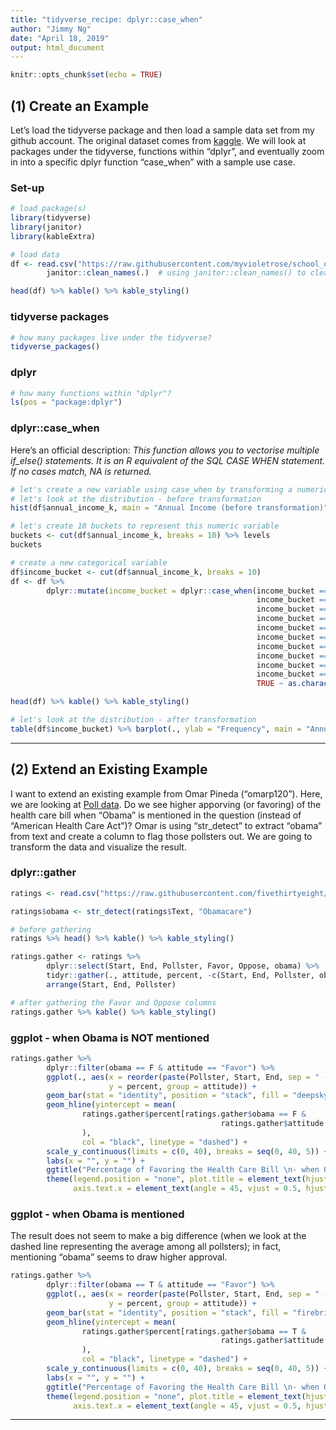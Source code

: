 ```yaml
---
title: "tidyverse_recipe: dplyr::case_when"
author: "Jimmy Ng"
date: "April 18, 2019"
output: html_document
---
```


```r
knitr::opts_chunk$set(echo = TRUE)
```

## (1) Create an Example { .tabset}

Let's load the tidyverse package and then load a sample data set from my github account. The original dataset comes from [kaggle](https://www.kaggle.com/vjchoudhary7/customer-segmentation-tutorial-in-python#Mall_Customers.csv). We will look at packages under the tidyverse, functions within "dplyr", and eventually zoom in into a specific dplyr function "case_when" with a sample use case.

### Set-up
```r
# load package(s)
library(tidyverse)
library(janitor)
library(kableExtra)

# load data
df <- read.csv("https://raw.githubusercontent.com/myvioletrose/school_of_professional_studies/master/607.%20Data%20Acquisition%20and%20Management/%23%20misc/Mall_Customers.csv") %>% 
        janitor::clean_names(.)  # using janitor::clean_names() to clean up column names

head(df) %>% kable() %>% kable_styling()
```


### tidyverse packages
```r
# how many packages live under the tidyverse?
tidyverse_packages()
```


### dplyr
```r
# how many functions within "dplyr"?
ls(pos = "package:dplyr")
```


### dplyr::case_when

Here's an official description: *This function allows you to vectorise multiple if_else() statements. It is an R equivalent of the SQL CASE WHEN statement. If no cases match, NA is returned.*
```r
# let's create a new variable using case_when by transforming a numeric variable into buckets
# let's look at the distribution - before transformation
hist(df$annual_income_k, main = "Annual Income (before transformation)")

# let's create 10 buckets to represent this numeric variable
buckets <- cut(df$annual_income_k, breaks = 10) %>% levels
buckets

# create a new categorical variable
df$income_bucket <- cut(df$annual_income_k, breaks = 10)
df <- df %>%
        dplyr::mutate(income_bucket = dplyr::case_when(income_bucket == buckets[1] ~ "income level 0",
                                                       income_bucket == buckets[2] ~ "income level 1",
                                                       income_bucket == buckets[3] ~ "income level 2",
                                                       income_bucket == buckets[4] ~ "income level 3",
                                                       income_bucket == buckets[5] ~ "income level 4",
                                                       income_bucket == buckets[6] ~ "income level 5",
                                                       income_bucket == buckets[7] ~ "income level 6",
                                                       income_bucket == buckets[8] ~ "income level 7",
                                                       income_bucket == buckets[9] ~ "income level 8",
                                                       income_bucket == buckets[10] ~ "income level 9",
                                                       TRUE ~ as.character(income_bucket)))

head(df) %>% kable() %>% kable_styling()

# let's look at the distribution - after transformation
table(df$income_bucket) %>% barplot(., ylab = "Frequency", main = "Annual Income (after transformation)")
```
***

## (2) Extend an Existing Example { .tabset}

I want to extend an existing example from Omar Pineda ("omarp120"). Here, we are looking at [Poll data](https://raw.githubusercontent.com/fivethirtyeight/data/master/ahca-polls/ahca_polls.csv). Do we see higher apporving (or favoring) of the health care bill when "Obama" is mentioned in the question (instead of "American Health Care Act")? Omar is using "str_detect" to extract "obama" from text and create a column to flag those pollsters out. We are going to transform the data and visualize the result.

### dplyr::gather
```r
ratings <- read.csv("https://raw.githubusercontent.com/fivethirtyeight/data/master/ahca-polls/ahca_polls.csv")

ratings$obama <- str_detect(ratings$Text, "Obamacare")

# before gathering
ratings %>% head() %>% kable() %>% kable_styling()

ratings.gather <- ratings %>%
        dplyr::select(Start, End, Pollster, Favor, Oppose, obama) %>%
        tidyr::gather(., attitude, percent, -c(Start, End, Pollster, obama)) %>%
        arrange(Start, End, Pollster)

# after gathering the Favor and Oppose columns
ratings.gather %>% kable() %>% kable_styling()
```


### ggplot - when Obama is NOT mentioned
```r
ratings.gather %>%
        dplyr::filter(obama == F & attitude == "Favor") %>%
        ggplot(., aes(x = reorder(paste(Pollster, Start, End, sep = " - "), percent),
                      y = percent, group = attitude)) +
        geom_bar(stat = "identity", position = "stack", fill = "deepskyblue") + 
        geom_hline(yintercept = mean(
                ratings.gather$percent[ratings.gather$obama == F & 
                                               ratings.gather$attitude == "Favor"]
                ), 
                col = "black", linetype = "dashed") + 
        scale_y_continuous(limits = c(0, 40), breaks = seq(0, 40, 5)) + 
        labs(x = "", y = "") + 
        ggtitle("Percentage of Favoring the Health Care Bill \n- when Obama is NOT mentioned") +
        theme(legend.position = "none", plot.title = element_text(hjust = 0.5),
              axis.text.x = element_text(angle = 45, vjust = 0.5, hjust = 0.5)) 
```


### ggplot - when Obama is mentioned

The result does not seem to make a big difference (when we look at the dashed line representing the average among all pollsters); in fact, mentioning "obama" seems to draw higher approval.

```r
ratings.gather %>%
        dplyr::filter(obama == T & attitude == "Favor") %>%
        ggplot(., aes(x = reorder(paste(Pollster, Start, End, sep = " - "), percent),
                      y = percent, group = attitude)) +
        geom_bar(stat = "identity", position = "stack", fill = "firebrick") + 
        geom_hline(yintercept = mean(
                ratings.gather$percent[ratings.gather$obama == T & 
                                               ratings.gather$attitude == "Favor"]
                ),
                col = "black", linetype = "dashed") + 
        scale_y_continuous(limits = c(0, 40), breaks = seq(0, 40, 5)) + 
        labs(x = "", y = "") + 
        ggtitle("Percentage of Favoring the Health Care Bill \n- when Obama is mentioned") +
        theme(legend.position = "none", plot.title = element_text(hjust = 0.5),
              axis.text.x = element_text(angle = 45, vjust = 0.5, hjust = 0.5)) 
```
***













